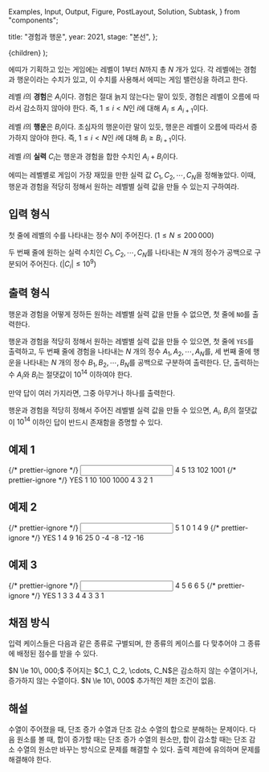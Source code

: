   Examples,
  Input,
  Output,
  Figure,
  PostLayout,
  Solution,
  Subtask,
} from "components";

  title: "경험과 행운",
  year: 2021,
  stage: "본선",
};

  <PostLayout meta={meta}>{children}</PostLayout>
);

에띠가 기획하고 있는 게임에는 레벨이 $1$부터 $N$까지 총 $N$ 개가 있다. 각 레벨에는 경험과 행운이라는 수치가 있고, 이 수치를 사용해서 에띠는 게임 밸런싱을 하려고 한다.

레벨 $i$의 **경험**은 $A_i$이다. 경험은 절대 늙지 않는다는 말이 있듯, 경험은 레벨이 오름에 따라서 감소하지 않아야 한다. 즉, $1 \le i \lt N$인 $i$에 대해 $A_i \le A_{i+1}$이다.

레벨 $i$의 **행운**은 $B_i$이다. 초심자의 행운이란 말이 있듯, 행운은 레벨이 오름에 따라서 증가하지 않아야 한다. 즉, $1 \le i \lt N$인 $i$에 대해 $B_i \ge B_{i+1}$이다.

레벨 $i$의 **실력** $C_i$는 행운과 경험을 합한 수치인 $A_i+B_i$이다.

에띠는 레벨별로 게임이 가장 재밌을 만한 실력 값 $C_1, C_2, \cdots, C_N$을 정해놓았다. 이때, 행운과 경험을 적당히 정해서 원하는 레벨별 실력 값을 만들 수 있는지 구하여라.

## 입력 형식

첫 줄에 레벨의 수를 나타내는 정수 $N$이 주어진다. $(1 \le N \le 200\, 000$)

두 번째 줄에 원하는 실력 수치인 $C_1, C_2, \cdots, C_N$를 나타내는 $N$ 개의 정수가 공백으로 구분되어 주어진다.
($|C_i| \le 10^9$)

## 출력 형식

행운과 경험을 어떻게 정하든 원하는 레벨별 실력 값을 만들 수 없으면,
첫 줄에 `NO`를 출력한다.

행운과 경험을 적당히 정해서 원하는 레벨별 실력 값을 만들 수 있으면, 첫 줄에 `YES`를 출력하고, 두 번째 줄에 경험을 나타내는 $N$ 개의 정수 $A_1, A_2, \cdots, A_N$를, 세 번째 줄에 행운을 나타내는 $N$ 개의 정수 $B_1, B_2, \cdots, B_N$를 공백으로 구분하여 출력한다. 단, 출력하는 수 $A_i$와 $B_i$는 절댓값이 $10^{14}$ 이하여야 한다.

만약 답이 여러 가지라면, 그중 아무거나 하나를 출력한다.

행운과 경험을 적당히 정해서 주어진 레벨별 실력 값을 만들 수 있으면,
$A_i$, $B_i$의 절댓값이 $10^{14}$ 이하인 답이 반드시 존재함을 증명할 수 있다.

## 예제 1

<Examples>
  {/* prettier-ignore */}
  <Input>
4
5 13 102 1001
  </Input>
  {/* prettier-ignore */}
  <Output>
YES
1 10 100 1000
4 3 2 1
  </Output>
</Examples>

## 예제 2

<Examples>
  {/* prettier-ignore */}
  <Input>
5
1 0 1 4 9
  </Input>
  {/* prettier-ignore */}
  <Output>
YES
1 4 9 16 25
0 -4 -8 -12 -16
  </Output>
</Examples>

## 예제 3

<Examples>
  {/* prettier-ignore */}
  <Input>
4
5 6 6 5
  </Input>
  {/* prettier-ignore */}
  <Output>
YES
1 3 3 4
4 3 3 1
  </Output>
</Examples>

## 채점 방식

입력 케이스들은 다음과 같은 종류로 구별되며, 한 종류의 케이스를 다 맞추어야 그 종류에 배정된 점수를 받을 수 있다.

<Subtask index={1} score={11}>
  $N \le 10\, 000;$ 주어지는 $C_1, C_2, \cdots, C_N$은 감소하지 않는 수열이거나,
  증가하지 않는 수열이다.
</Subtask>
<Subtask index={2} score={38}>
  $N \le 10\, 000$
</Subtask>
<Subtask index={3} score={51}>
  추가적인 제한 조건이 없음.
</Subtask>

## 해설

<Solution>
  수열이 주어졌을 때, 단조 증가 수열과 단조 감소 수열의 합으로 분해하는
  문제이다. 다음 원소를 볼 때, 합이 증가할 때는 단조 증가 수열의 원소만, 합이
  감소할 때는 단조 감소 수열의 원소만 바꾸는 방식으로 문제를 해결할 수 있다.
  출력 제한에 유의하며 문제를 해결해야 한다.
</Solution>
